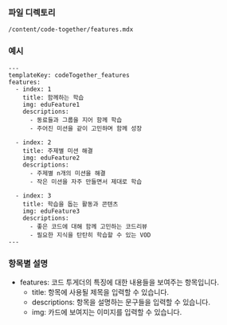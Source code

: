 ### 파일 디렉토리

`/content/code-together/features.mdx`

### 예시

```
---
templateKey: codeTogether_features
features:
  - index: 1
    title: 함께하는 학습
    img: eduFeature1
    descriptions:
      - 동료들과 그룹을 지어 함께 학습
      - 주어진 미션을 같이 고민하며 함께 성장

  - index: 2
    title: 주제별 미션 해결
    img: eduFeature2
    descriptions:
      - 주제별 n개의 미션을 해결
      - 작은 미션을 자주 만들면서 제대로 학습

  - index: 3
    title: 학습을 돕는 활동과 콘텐츠
    img: eduFeature3
    descriptions:
      - 좋은 코드에 대해 함께 고민하는 코드리뷰
      - 필요한 지식을 탄탄히 학습할 수 있는 VOD
---
```

### 항목별 설명

- features: 코드 투게더의 특징에 대한 내용들을 보여주는 항목입니다.
  - title: 항목에 사용될 제목을 입력할 수 있습니다.
  - descriptions: 항목을 설명하는 문구들을 입력할 수 있습니다.
  - img: 카드에 보여지는 이미지를 입력할 수 있습니다.
